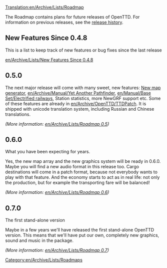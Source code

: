 [[Translation:en/Archive/Lists/Roadmap]]
[[Category:en/Archive/Lists/Roadmaps]]

The Roadmap contains plans for future releases of OpenTTD. For information on previous releases, see the [[en/Archive/OpenTTD/Main Page|release history]].

==New Features Since 0.4.8==

This is a list to keep track of new features or bug fixes since the last release

[[en/Archive/Lists/New Features Since 0.4.8]]

==0.5.0==

The next major release will come with many sweet, new features: [[en/Archive/Manual/Terra Genesis Perlin|New map generator]], [[en/Archive/Manual/Yet Another Pathfinder]], [[en/Manual/Base Set/Electrified railways]], Station statistics, more NewGRF support etc. Some of these features are already in [[en/Archive/OpenTTD/TTDPatch]]. It is shipped with unicode translation system, including Russian and Chinese translations.

''(More information: [[en/Archive/Lists/Roadmap 0.5]])''

==0.6.0==
What you have been expecting for years.

Yes, the new map array and the new graphics system will be ready in 0.6.0. Maybe you will find a new audio format in this release too. Cargo destinations will come in a patch format, because not everybody wants to play with that feature. And the economy starts to act as in real life: not only the production, but for example the transporting fare will be balanced!

''(More information: [[en/Archive/Lists/Roadmap 0.6]])''

==0.7.0==
The first stand-alone version

Maybe in a few years we'll have released the first stand-alone OpenTTD version. This means that we'll have put our own, completely new graphics, sound and music in the package.

''(More information: [[en/Archive/Lists/Roadmap 0.7]])''